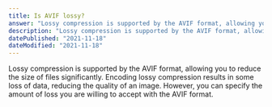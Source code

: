 ```yaml
---
title: Is AVIF lossy?
answer: "Lossy compression is supported by the AVIF format, allowing you to reduce the size of files significantly. Encoding lossy compression results in some loss of data, reducing the quality of an image. However, you can specify the amount of loss you are willing to accept with the AVIF format."
description: "Lossy compression is supported by the AVIF format, allowing you to reduce the size of files significantly. Encoding lossy compression results in some loss of data, reducing the quality of an image. However, you can specify the amount of loss you are willing to accept with the AVIF format."
datePublished: "2021-11-18"
dateModified: "2021-11-18"
---
```


Lossy compression is supported by the AVIF format, allowing you to reduce the size of files significantly. Encoding lossy compression results in some loss of data, reducing the quality of an image. However, you can specify the amount of loss you are willing to accept with the AVIF format.
